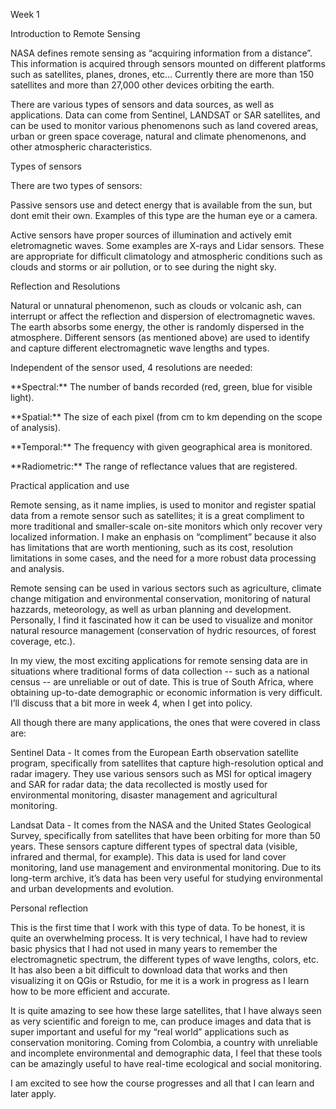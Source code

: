 Week 1

Introduction to Remote Sensing

NASA defines remote sensing as "acquiring information from a distance". This information is acquired through sensors mounted on different platforms such as satellites, planes, drones, etc... Currently there are more than 150 satellites and more than 27,000 other devices orbiting the earth.

There are various types of sensors and data sources, as well as applications. Data can come from Sentinel, LANDSAT or SAR satellites, and can be used to monitor various phenomenons such as land covered areas, urban or green space coverage, natural and climate phenomenons, and other atmospheric characteristics.

Types of sensors

There are two types of sensors:

Passive sensors use and detect energy that is available from the sun, but dont emit their own. Examples of this type are the human eye or a camera.

Active sensors have proper sources of illumination and actively emit eletromagnetic waves. Some examples are X-rays and Lidar sensors. These are appropriate for difficult climatology and atmospheric conditions such as clouds and storms or air pollution, or to see during the night sky.

Reflection and Resolutions

Natural or unnatural phenomenon, such as clouds or volcanic ash, can interrupt or affect the reflection and dispersion of electromagnetic waves. The earth absorbs some energy, the other is randomly dispersed in the atmosphere. Different sensors (as mentioned above) are used to identify and capture different electromagnetic wave lengths and types.

Independent of the sensor used, 4 resolutions are needed:

\*\*Spectral:\*\* The number of bands recorded (red, green, blue for visible light).

\*\*Spatial:\*\* The size of each pixel (from cm to km depending on the scope of analysis).

\*\*Temporal:\*\* The frequency with given geographical area is monitored.

\*\*Radiometric:\*\* The range of reflectance values that are registered.

Practical application and use

Remote sensing, as it name implies, is used to monitor and register spatial data from a remote sensor such as satellites; it is a great compliment to more traditional and smaller-scale on-site monitors which only recover very localized information. I make an enphasis on "compliment" because it also has limitations that are worth mentioning, such as its cost, resolution limitations in some cases, and the need for a more robust data processing and analysis.

Remote sensing can be used in various sectors such as agriculture, climate change mitigation and environmental conservation, monitoring of natural hazzards, meteorology, as well as urban planning and development. Personally, I find it fascinated how it can be used to visualize and monitor natural resource management (conservation of hydric resources, of forest coverage, etc.).

In my view, the most exciting applications for remote sensing data are in situations where traditional forms of data collection \-- such as a national census \-- are unreliable or out of date. This is true of South Africa, where obtaining up-to-date demographic or economic information is very difficult. I'll discuss that a bit more in week 4, when I get into policy.

All though there are many applications, the ones that were covered in class are:

Sentinel Data - It comes from the European Earth observation satellite program, specifically from satellites that capture high-resolution optical and radar imagery. They use various sensors such as MSI for optical imagery and SAR for radar data; the data recollected is mostly used for environmental monitoring, disaster management and agricultural monitoring.

Landsat Data - It comes from the NASA and the United States Geological Survey, specifically from satellites that have been orbiting for more than 50 years. These sensors capture different types of spectral data (visible, infrared and thermal, for example). This data is used for land cover monitoring, land use management and environmental monitoring. Due to its long-term archive, it's data has been very useful for studying environmental and urban developments and evolution.

Personal reflection

This is the first time that I work with this type of data. To be honest, it is quite an overwhelming process. It is very technical, I have had to review basic physics that I had not used in many years to remember the electromagnetic spectrum, the different types of wave lengths, colors, etc. It has also been a bit difficult to download data that works and then visualizing it on QGis or Rstudio, for me it is a work in progress as I learn how to be more efficient and accurate.

It is quite amazing to see how these large satellites, that I have always seen as very scientific and foreign to me, can produce images and data that is super important and useful for my "real world" applications such as conservation monitoring. Coming from Colombia, a country with unreliable and incomplete environmental and demographic data, I feel that these tools can be amazingly useful to have real-time ecological and social monitoring.

I am excited to see how the course progresses and all that I can learn and later apply.
